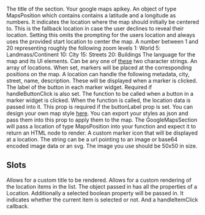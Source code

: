 
<Meta
  title="GoogleMapsSection"
  subtitle="This section displays a google maps map optionally containing a set of locations to display as markers. The surrounding HTML Element needs a height or the map won't be rendered."
/>
<PropsTable>
  <PropsTableRow value="title" type="string" optional>
    The title of the section.
  </PropsTableRow>
  <PropsTableRow value="apikey" type="string" required>
    Your google maps apikey.
  </PropsTableRow>
  <PropsTableRow value="startLocation" type="MapsPosition" required>
    An object of type MapsPosition which contains contains a latitude and a longitude as numbers.
    It indicates the location where the map should initially be centered to.
    This is the fallback location in case the user declines to reveal their location.
  </PropsTableRow>
  <PropsTableRow value="alwaysUseStartLocation" type="boolean" optional>
    Setting this omits the prompting for the users location and always uses the provided start location to center the map.
  </PropsTableRow>
  <PropsTableRow value="zoom" type="number" default="15" optional>
    A number between 1 and 20 representing roughly the following zoom levels
    1: World
    5: Landmass/Continent
    10: City
    15: Streets
    20: Buildings
  </PropsTableRow>
  <PropsTableRow value="language" type="string" required>
    The language for the map and its UI elements. Can be any one of <a href="https://developers.google.com/maps/faq#languagesupport">these</a> two character strings.
  </PropsTableRow>
  <PropsTableRow value="locations" type="MapsLocation[]" optional>
    An array of locations. When set, markers will be placed at the corresponding positions on the map. 
    A location can handle the following metadata, city, street, name, description. These will be displayed when a marker is clicked.
  </PropsTableRow>
  <PropsTableRow value="buttonLabel" type="string" optional>
    The label of the button in each marker widget. Required if handleButtonClick is also set.
  </PropsTableRow>
  <PropsTableRow value="handleButtonClick" type="Function" optional>
    The function to be called when a button in a marker widget is clicked. When the function is called, the location data is passed into it.
    This prop is required if the buttonLabel prop is set.
  </PropsTableRow>
  <PropsTableRow value="mapStyles" type="google.maps.MapTypeStyle[] | string" optional>
    You can design your own map style <a class="ui-text-red-900 ui-underline" href="https://mapstyle.withgoogle.com/">here</a>. You can export your styles as json and pass them into this prop to apply them to the map.
  </PropsTableRow>
  <PropsTableRow value="renderInfoWindow" type="Function" optional>
    The GoogleMapsSection will pass a location of type MapsPosition into your function and expect it to return an HTML node to render.
  </PropsTableRow>
  <PropsTableRow value="markerIcon" type="string" optional>
    A custom marker icon that will be displayed at a location. The string can be a url pointing to an image or base64 encoded image data or an svg.
    The image you use should be 50x50 in size.
  </PropsTableRow>
</PropsTable>

## Slots

<SlotsTable>
  <SlotsTableRow value="title" prop="string">
    Allows for a custom title to be rendered.
  </SlotsTableRow>
  <SlotsTableRow value="locationItem" prop="Location">
    Allows for a custom rendering of the location items in the list.
    The object passed in has all the properties of a Location. 
    Additionally a <span class="code">selected</span> boolean property will be passed in.
    It indicates whether the current item is selected or not.
    And a <span class="code">handleItemClick</span> callback.
  </SlotsTableRow>
</SlotsTable>

<ExampleLoader example="Sections/GoogleMapsSection.tsx" />
<ExampleLoader example="Sections/GoogleMapsSection.ScopedSlots.tsx" />
